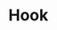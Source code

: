 
# Hook

<ProjectDetails
  region="Crownlands"
  house="House Hook"
  type="Ruin"
  status="Not Started"
  warp="/warp hook"
  projectLead=""
  dateStarted="Invalid Date"
  dateCompleted="Invalid Date"
/>

